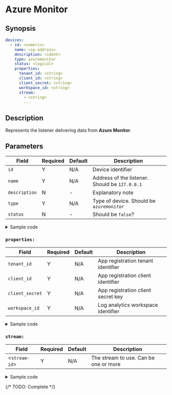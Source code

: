 # Azure Monitor

## Synopsis

```yaml
devices:
  - id: <numeric>
    name: <ip-address>
    description: <ident>
    type: azuremonitor
    status: <logical>
    properties:
      tenant_id: <string>
      client_id: <string>
      client_secret: <string>
      workspace_id: <string>
      stream:
        - <string>
        ...
```

## Description

Represents the listener delivering data from **Azure Monitor**.

## Parameters

|Field|Required|Default|Description|
|---|---|---|---|
|`id`|Y|N/A|Device identifier|
|`name`|Y|N/A|Address of the listener. Should be `127.0.0.1`|
|`description`|N|-|Explanatory note|
|`type`|Y|N/A|Type of device. Should be `azuremonitor`|
|`status`|N|-|Should be `false`?|

<details>
<summary>Sample code</summary>
```yaml
```
</details>

### `properties:`

|Field|Required|Default|Description|
|---|---|---|---|
|`tenant_id`|Y|N/A|App registration tenant identifier|
|`client_id`|Y|N/A|App registration client identifier|
|`client_secret`|Y|N/A|App registration client secret key|
|`workspace_id`|Y|N/A|Log analytics workspace identifier|

<details>
<summary>Sample code</summary>
```yaml
```
</details>

### `stream:`

|Field|Required|Default|Description|
|---|---|---|---|
|&lt;`stream-id`&gt;|Y|N/A|The stream to use. Can be one or more|

<details>
<summary>Sample code</summary>
```yaml
```
</details>

{/* TODO: Complete */}